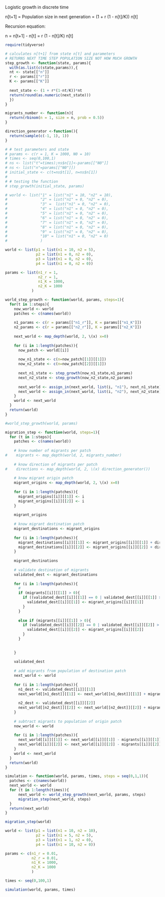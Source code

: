 Logistic growth in discrete time

n[t+1] = Population size in next generation = (1 + r (1 - n[t]/K)) n[t]

Recursion equation:

n = n[t+1] - n[t] = r (1 - n[t]/K) n[t]

```r
require(tidyverse)
```

```r
# calculates n[t+1] from state n[t] and parameters
# RETURNS NEXT TIME STEP POPULATION SIZE NOT HOW MUCH GROWTH
step_growth <- function(state, params){
  with(as.list(c(state,params)),{
  nt <- state[["n"]]
  r <- params[["r"]]
  K <- params[["K"]]
  
  next_state <- (1 + r*(1-nt/K))*nt
  return(round(as.numeric(next_state)))
  })
}
```

```r
migrants_number <- function(n){
  return(rbinom(n = 1, size = n, prob = 0.5))
}
```

```r
direction_generator <-function(){
  return(sample(c(-1, 1), 1))
}
```

```r
# # test parameters and state
# params <- c(r = 1, K = 1000, N0 = 10)
# times <- seq(0,100,1)
# ns <- list("t"=times);ns$n[1]<-params[["N0"]]
# ns <- list("n"=params[["N0"]])
# initial_state <- c(t=ns$t[1], n=ns$n[1])
# 
# # testing the function
# step_growth(initial_state, params)
```

```r
# world <- list("1" = list("n1" = 10, "n2" = 10), 
#               "2" = list("n1" = 0, "n2" = 0), 
#               "3" =  list("n1" = 0, "n2" = 0),
#               "4" = list("n1" = 0, "n2" = 0), 
#               "5" = list("n1" = 0, "n2" = 0), 
#               "6" = list("n1" = 0, "n2" = 0), 
#               "7" = list("n1" = 0, "n2" = 0), 
#               "8" = list("n1" = 0, "n2" = 0), 
#               "9" = list("n1" = 0, "n2" = 0), 
#               "10" = list("n1" = 0, "n2" = 0)
#               )
```

```r
world <- list(p1 = list(n1 = 10, n2 = 5),
              p2 = list(n1 = 0, n2 = 0),
              p3 = list(n1 = 0, n2 = 0),
              p4 = list(n1 = 0, n2 = 0))

params <- list(n1_r = 1,
               n2_r = 1,
               n1_K = 1000,
               n2_K = 1000
            )
```


```r
world_step_growth <- function(world, params, steps=1){
  for(t in 1:steps){
    now_world <- world
    patches <- c(names(world))
    
    n1_params <- c(r = params[["n1_r"]], K = params[["n1_K"]])
    n2_params <- c(r = params[["n2_r"]], K = params[["n2_K"]])
    
    next_world <- map_depth(world, 2, \(x) x=0)
    
    for (i in 1:length(patches)){
      now_patch <- world[[i]]
      
      now_n1_state <- c(n=now_patch[[1]][[1]])
      now_n2_state <- c(n=now_patch[[2]][[1]])
        
      next_n1_state <- step_growth(now_n1_state,n1_params)
      next_n2_state <- step_growth(now_n2_state,n2_params)
  
      next_world <- assign_in(next_world, list(i, "n1"), next_n1_state)
      next_world <- assign_in(next_world, list(i, "n2"), next_n2_state)
    }
    world <- next_world
  }
  return(world)
}
```

```r
#world_step_growth(world, params)
```

```r
migration_step <- function(world, steps=1){
  for (t in 1:steps){
    patches <- c(names(world))
    
    # know number of migrants per patch
#    migrants <- map_depth(world, 2, migrants_number)
    
    # know direction of migrants per patch
#    directions <- map_depth(world, 2, \(x) direction_generator())
    
    # know migrant origin patch
    migrant_origins <- map_depth(world, 2, \(x) x=0)
    
    for (i in 1:length(patches)){
      migrant_origins[[i]][[1]] <- i
      migrant_origins[[i]][[2]] <- i
    }
    
    migrant_origins
    
    # know migrant destination patch
    migrant_destinations <- migrant_origins
    
    for (i in 1:length(patches)){
      migrant_destinations[[i]][[1]] <- migrant_origins[[i]][[1]] + directions[[i]][[1]]
      migrant_destinations[[i]][[2]] <- migrant_origins[[i]][[2]] + directions[[i]][[2]]
    }
    
    migrant_destinations
    
    # validate destination of migrants
    validated_dest <- migrant_destinations
    
    for (i in 1:length(patches)){
      # 
      if (migrants[[i]][[1]] > 0){
        if ((validated_dest[[i]][[1]] == 0 | validated_dest[[i]][[1]] > length(patches))){
          validated_dest[[i]][[1]] <- migrant_origins[[i]][[1]]
        }
      }
      
      else if (migrants[[i]][[1]] > 0){
        if (validated_dest[[i]][[2]] == 0 | validated_dest[[i]][[2]] > length(patches)){
          validated_dest[[i]][[2]] <- migrant_origins[[i]][[2]]
        }
      }
      
      
    }
    
    validated_dest
    
    # add migrants from population of destination patch
    next_world <- world
    
    for (i in 1:length(patches)){
      n1_dest <- validated_dest[[i]][[1]]
      next_world[[n1_dest]][[1]] <- next_world[[n1_dest]][[1]] + migrants[[n1_dest]][[1]]
      
      n2_dest <- validated_dest[[i]][[2]]
      next_world[[n2_dest]][[2]] <- next_world[[n2_dest]][[2]] + migrants[[n2_dest]][[2]]
    }
    
    # subtract migrants to population of origin patch
    now_world <- world
    
    for (i in 1:length(patches)){
      next_world[[i]][[1]] <- next_world[[i]][[1]] - migrants[[i]][[1]]
      next_world[[i]][[2]] <- next_world[[i]][[2]] - migrants[[i]][[2]]
    }
    world <- next_world
  }
  return(world)
}
```

```r
simulation <- function(world, params, times, steps = seq(0,1,1)){
  patches <- c(names(world))
  next_world <- world
  for (t in 1:length(times)){
      next_world <- world_step_growth(next_world, params, steps)
      migration_step(next_world, steps)
  }
  return(next_world)
}
```

```r
migration_step(world)
```

```r
world <- list(p1 = list(n1 = 10, n2 = 10),
              p2 = list(n1 = 5, n2 = 5),
              p3 = list(n1 = 1, n2 = 0),
              p4 = list(n1 = 10, n2 = 0))

params <- c(n1_r = 0.01,
            n2_r = 0.01,
            n1_K = 1000,
            n2_K = 1000
            )

times <- seq(0,100,1)

simulation(world, params, times)
```



